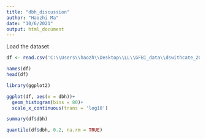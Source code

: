 ---
title: "dbh_discussion"
author: "Haozhi Ma"
date: "10/6/2021"
output: html_document
---

Load the dataset

```{R}

df <- read.csv('C:\\Users\\haozh\\Desktop\\LL\\GFBI_data\\dswithcate_20210521.csv')


```


```{R}

names(df)
head(df)

```

```{R}
library(ggplot2)


```


```{R}

ggplot(df, aes(x = dbh))+
  geom_histogram(bins = 80)+
  scale_x_continuous(trans = 'log10')

```

```{R}
summary(df$dbh)


```

```{R}
quantile(df$dbh, 0.2, na.rm = TRUE)

```




